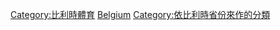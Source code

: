 [[Category:比利時體育|Category:比利時體育]]
[[Category:依國家行政區劃劃分的體育|Belgium]]
[[Category:依比利時省份來作的分類|Category:依比利時省份來作的分類]]